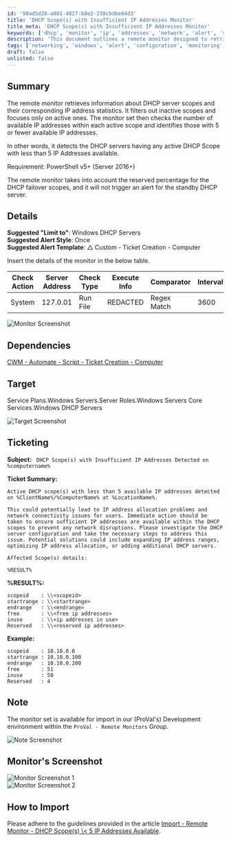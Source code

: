```yaml
---
id: '90ad5d20-a081-4027-b8e2-238cbdbe64d3'
title: 'DHCP Scope(s) with Insufficient IP Addresses Monitor'
title_meta: 'DHCP Scope(s) with Insufficient IP Addresses Monitor'
keywords: ['dhcp', 'monitor', 'ip', 'addresses', 'network', 'alert', 'server']
description: 'This document outlines a remote monitor designed to retrieve information about DHCP server scopes and their corresponding IP address statistics. It filters out inactive scopes, focusing on active ones, and checks for those with 5 or fewer available IP addresses, alerting administrators to potential network connectivity issues.'
tags: ['networking', 'windows', 'alert', 'configuration', 'monitoring', 'ticketing']
draft: false
unlisted: false
---
```

## Summary

The remote monitor retrieves information about DHCP server scopes and their corresponding IP address statistics. It filters out inactive scopes and focuses only on active ones. The monitor set then checks the number of available IP addresses within each active scope and identifies those with 5 or fewer available IP addresses.

In other words, it detects the DHCP servers having any active DHCP Scope with less than 5 IP Addresses available.

Requirement: PowerShell v5+ (Server 2016+)

The remote monitor takes into account the reserved percentage for the DHCP failover scopes, and it will not trigger an alert for the standby DHCP server.

## Details

**Suggested "Limit to"**: Windows DHCP Servers  
**Suggested Alert Style**: Once  
**Suggested Alert Template**: △ Custom - Ticket Creation - Computer  

Insert the details of the monitor in the below table.

| Check Action | Server Address | Check Type | Execute Info | Comparator | Interval | Result |
|--------------|----------------|------------|---------------|------------|----------|--------|
| System       | 127.0.01       | Run File   | REDACTED      | Regex Match | 3600     | \<Screenshot below\> |

![Monitor Screenshot](../../../static/img/DHCP-Scope(s)--5-IP-Addresses-Available/image_1.png)

## Dependencies

[CWM - Automate - Script - Ticket Creation - Computer](https://proval.itglue.com/DOC-5078775-9098338)

## Target

Service Plans.Windows Servers.Server Roles.Windows Servers Core Services.Windows DHCP Servers

![Target Screenshot](../../../static/img/DHCP-Scope(s)--5-IP-Addresses-Available/image_2.png)

## Ticketing

**Subject:** ` DHCP Scope(s) with Insufficient IP Addresses Detected on %computername%`

**Ticket Summary:**  

`Active DHCP scope(s) with less than 5 available IP addresses detected on %ClientName%/%ComputerName% at %LocationName%.`

`This could potentially lead to IP address allocation problems and network connectivity issues for users. Immediate action should be taken to ensure sufficient IP addresses are available within the DHCP scopes to prevent any network disruptions. Please investigate the DHCP server configuration and take the necessary steps to address this issue. Potential solutions could include expanding IP address ranges, optimizing IP address allocation, or adding additional DHCP servers.`

`Affected Scope(s) details: `
  
`%RESULT%`

**%RESULT%:**  

```
scopeid    : \\<scopeid>
startrange : \\<startrange>
endrange   : \\<endrange>
free       : \\<free ip addresses>
inuse      : \\<ip addresses in use>
Reserved   : \\<reserved ip addresses>
```

**Example:**  

```
scopeid    : 10.10.0.0
startrange : 10.10.0.100
endrange   : 10.10.0.200
free       : 51
inuse      : 50
Reserved   : 4
```

## Note

The monitor set is available for import in our (ProVal's) Development environment within the `ProVal - Remote Monitors` Group.

![Note Screenshot](../../../static/img/DHCP-Scope(s)--5-IP-Addresses-Available/image_3.png)

## Monitor's Screenshot

![Monitor Screenshot 1](../../../static/img/DHCP-Scope(s)--5-IP-Addresses-Available/image_4.png)  
![Monitor Screenshot 2](../../../static/img/DHCP-Scope(s)--5-IP-Addresses-Available/image_5.png)

## How to Import

Please adhere to the guidelines provided in the article [Import - Remote Monitor - DHCP Scope(s) \\< 5 IP Addresses Available](https://proval.itglue.com/DOC-5078775-13206534).













